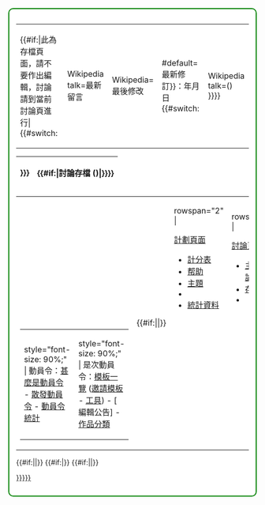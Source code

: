 <div style="border: 2px solid Green; background: White; padding: 1em; -moz-border-radius: 10px; -webkit-border-radius: 10px;" class="plainlinks">
{{Historical}}
{| align="right" class="wikitable" id="DC8newestedit"
| {{#if:{{{nolastestedit|}}}|此為存檔頁面，請不要作出編輯，討論請到當前討論頁進行|{{#switch:{{NAMESPACE}}
|Wikipedia talk=最新留言
|Wikipedia=最後修改
|#default=最新修訂}}：{{REVISIONYEAR}}年{{REVISIONMONTH}}月{{REVISIONDAY}}日 {{#switch:{{NAMESPACE}}
|Wikipedia talk=({{REVISIONUSER}})
}}}}
|}
{| border="2" class="wikitable"
! {{{DC|{{{dc|[[中文維基百科]]'''[[Wikipedia:動員令/第八次動員令|第八次動員令]]'''}}}}}}
| {{#if:{{{nolastestedit|}}}|討論存檔 ({{SUBPAGENAME}})|{{{1|{{SUBPAGENAME}}}}}}}
|}
{| width="100%" style="border: 1px solid #A7C1F2;"
| colspan="2" | {{Wikipedia:動員令/第八次動員令/公告}}
| rowspan="2" | {{#if:{{{shortcut|}}}|{{shortcut|{{{shortcut}}}|{{{shortcut2|}}}}}|}}
| {{Hl2}} rowspan="2" | 
; [[Wikipedia:動員令/第八次動員令|計劃頁面]]
* [[維基百科:動員令/第八次動員令/計分表|計分表]]
* [[維基百科:動員令/第八次動員令/帮助|帮助]]
* [[維基百科:動員令/第八次動員令/主題|主題]]
* [[維基百科:動員令/第八次動員令/個人貢獻/報名|{{color|grey|報名參與}}]]
* [[維基百科:動員令/第八次動員令/統計|統計資料]]
| {{Hl2}} rowspan="2" | 
; [[Wikipedia_talk:動員令/第八次動員令|討論頁面]]
* [[Wikipedia_talk:動員令/第八次動員令/主持討論|主持人討論區]]
* [[Wikipedia_talk:動員令/第八次動員令/存檔|存檔目錄]]
* [[維基百科:動員令/第八次動員令/詢問處|{{color|grey|詢問處}}]]
| {{Hl2}} rowspan="2" | 
; 用戶貢獻
* [[維基百科:動員令/第八次動員令/個人貢獻|個人貢獻]]
* [[維基百科:動員令/第八次動員令/整體貢獻|整體貢獻]]
* [[維基百科:動員令/第八次動員令/作品列表|作品列表]]
* [[維基百科:動員令/第八次動員令/最佳條目|{{color|blue|最佳條目}}]] <small>接受提名</small>
|-
| colspan="3" |
{| width="100%"
| {{Hl3}} style="font-size: 90%;" | 動員令：[[維基百科:動員令|甚麼是動員令]] - [[維基百科:動員令/散發動員令|散發動員令]] - [[維基百科:動員令/統計|動員令統計]]
| {{Hl3}} style="font-size: 90%;"  | 是次動員令：[[Template:DC8|模板一覽]] ([[Template:動員令/8|邀請模板]] - [[維基百科:動員令/第八次動員令/工具|工具]]) - [{{fullurl:Wikipedia:動員令/第八次動員令/公告|action=edit&section=1}} 編輯公告] - [[:分類:第八次動員令作品|作品分類]]
|}
|}
<!--
{| style="border: 1px solid #98FB98;font-size: 80%;" align="left" width="220px"
| {{{info|第八次動員令正在進行，請積極參與。}}}
|}
-->
{{clear}}
{{#if:{{{nocat|}}}||[[Category:第八次動員令|{{{cat|{{{1|{{SUBPAGENAME}}}}}}}}]]}}
{{#if:{{{nolastestedit|}}}|{{存檔頁}}}}
{{#if:{{{toc|}}}||{{TOCleft}}}}